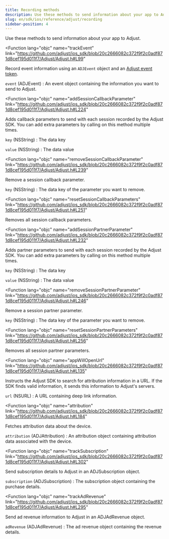 ```yaml
---
title: Recording methods
description: Use these methods to send information about your app to Adjust.
slug: en/sdk/ios/reference/adjust/recording
sidebar-position: 4
---
```


Use these methods to send information about your app to Adjust.

<Function
  lang="objc"
  name="trackEvent"
  link="https://github.com/adjust/ios_sdk/blob/20c2666082c372f9f2c0adf871d8cef195d011f7/Adjust/Adjust.h#L99"
>

Record event information using an `ADJEvent` object and an [Adjust event token](https://help.adjust.com/en/article/basic-event-setup#create-an-event-token).

<slot slot="snippet">


<TrackEvent />

</slot>

<slot slot="parameters">

`event` (ADJEvent)
: An event object containing the information you want to send to Adjust.

</slot>

</Function>

<Function
  lang="objc"
  name="addSessionCallbackParameter"
  link="https://github.com/adjust/ios_sdk/blob/20c2666082c372f9f2c0adf871d8cef195d011f7/Adjust/Adjust.h#L224"
>

Adds callback parameters to send with each session recorded by the Adjust SDK. You can add extra parameters by calling on this method multiple times.

<slot slot="snippet">


<AddSessionCallbackParameter />

</slot>

<slot slot="parameters">

`key` (NSString)
: The data key

`value` (NSString)
: The data value

</slot>

</Function>

<Function
  lang="objc"
  name="removeSessionCallbackParameter"
  link="https://github.com/adjust/ios_sdk/blob/20c2666082c372f9f2c0adf871d8cef195d011f7/Adjust/Adjust.h#L239"
>

Remove a session callback parameter.

<slot slot="snippet">


<RemoveSessionCallbackParameter />

</slot>

<slot slot="parameters">

`key` (NSString)
: The data key of the parameter you want to remove.

</slot>

</Function>

<Function
  lang="objc"
  name="resetSessionCallbackParameters"
  link="https://github.com/adjust/ios_sdk/blob/20c2666082c372f9f2c0adf871d8cef195d011f7/Adjust/Adjust.h#L251"
>

Removes all session callback parameters.

<slot slot="snippet">


<ResetSessionCallbackParameters />

</slot>

</Function>

<Function
  lang="objc"
  name="addSessionPartnerParameter"
  link="https://github.com/adjust/ios_sdk/blob/20c2666082c372f9f2c0adf871d8cef195d011f7/Adjust/Adjust.h#L232"
>

Adds partner parameters to send with each session recorded by the Adjust SDK. You can add extra parameters by calling on this method multiple times.

<slot slot="snippet">


<AddSessionPartnerParameter />

</slot>

<slot slot="parameters">

`key` (NSString)
: The data key

`value` (NSString)
: The data value

</slot>

</Function>

<Function
  lang="objc"
  name="removeSessionPartnerParameter"
  link="https://github.com/adjust/ios_sdk/blob/20c2666082c372f9f2c0adf871d8cef195d011f7/Adjust/Adjust.h#L246"
>

Remove a session partner parameter.

<slot slot="snippet">


<RemoveSessionPartnerParameter />

</slot>

<slot slot="parameters">

`key` (NSString)
: The data key of the parameter you want to remove.

</slot>

</Function>

<Function
  lang="objc"
  name="resetSessionPartnerParameters"
  link="https://github.com/adjust/ios_sdk/blob/20c2666082c372f9f2c0adf871d8cef195d011f7/Adjust/Adjust.h#L256"
>

Removes all session partner parameters.

<slot slot="snippet">


<ResetSessionPartnerParameters />

</slot>

</Function>

<Function
  lang="objc"
  name="appWillOpenUrl"
  link="https://github.com/adjust/ios_sdk/blob/20c2666082c372f9f2c0adf871d8cef195d011f7/Adjust/Adjust.h#L135"
>

Instructs the Adjust SDK to search for attribution information in a URL. If the SDK finds valid information, it sends this information to Adjust's servers.

<slot slot="snippet">


<AppWillOpenUrl />

</slot>

<slot slot="parameters">

`url` (NSURL)
: A URL containing deep link information.

</slot>

</Function>

<Function
  lang="objc"
  name="attribution"
  link="https://github.com/adjust/ios_sdk/blob/20c2666082c372f9f2c0adf871d8cef195d011f7/Adjust/Adjust.h#L184"
>

Fetches attribution data about the device.

<slot slot="snippet">


<Attribution />

</slot>

<slot slot="returns">

`attribution` (ADJAttribution)
: An attribution object containing attribution data associated with the device.

</slot>

</Function>

<Function
  lang="objc"
  name="trackSubscription"
  link="https://github.com/adjust/ios_sdk/blob/20c2666082c372f9f2c0adf871d8cef195d011f7/Adjust/Adjust.h#L302"
>

Send subscription details to Adjust in an ADJSubscription object.

<slot slot="snippet">


<TrackSubscription />

</slot>

<slot slot="parameters">

`subscription` (ADJSubscription)
: The subscription object containing the purchase details.

</slot>

</Function>

<Function
  lang="objc"
  name="trackAdRevenue"
  link="https://github.com/adjust/ios_sdk/blob/20c2666082c372f9f2c0adf871d8cef195d011f7/Adjust/Adjust.h#L295"
>

Send ad revenue information to Adjust in an ADJAdRevenue object.

<slot slot="snippet">


<TrackAdRevenue />

</slot>

<slot slot="parameters">

`adRevenue` (ADJAdRevenue)
: The ad revenue object containing the revenue details.

</slot>

</Function>
